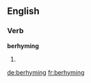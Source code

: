 
==English==

===Verb===
'''berhyming'''

# {{present participle of|[[berhyme]]}}

[[de:berhyming]]
[[fr:berhyming]]